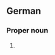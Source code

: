 {{wikipedia|lang=de}}
==German==

===Proper noun===
{{infl|de|proper noun}}

# {{given name|male||de:}}